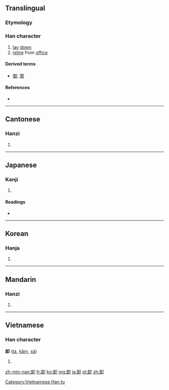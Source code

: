 {{also|缷}}
==Translingual==

===Etymology===
{{Han compound|午|止|卪|ls=ic}}

===Han character===
{{Han char|rn=26|rad=卩|as=06|sn=8|four=8712<sub>0</sub>|canj=人一尸中 (OMSL)|ids=⿰[[𦈢]][[卩]]}}

# [[lay]] [[down]]
# [[retire]] from [[office]]

====Derived terms====
* [[御]], [[禦]]

====References====
* {{Han ref|kx=0159.240|dkj=02861|dj=0365.060|hdz=10314.030|uh=5378|ud=21368|bh=A8F8|bd=43256}}

----

==Cantonese==

===Hanzi===
{{yue-hanzi|jyut=|y=se3}}

# {{defn|lang=yue|sort=卩06}}

----

==Japanese==

===Kanji===
{{ja-kanji|grade=c|rs=卩06}}

# {{defn|lang=ja|sort=卩06}}

====Readings====
* {{ja-readings|on=[[しゃ]] (sha)|kun=[[おろす]] (orosu), [[おろし]] (oroshi)}}

----

==Korean==

===Hanja===
{{ko-hanja|hangeul=사|rv=sa|mr=sa}}

# {{defn|lang=ko|sort=卩06}}

----

==Mandarin==

===Hanzi===
{{cmn-hanzi|pin=[[ān]] ([[an1]]), [[chǎng]] ([[chang3]]), [[xiè]] ([[xie4]])|wg=an<sup>1</sup>, ch'ang<sup>3</sup>, hsieh<sup>4</sup>}}

# {{defn|lang=cmn|sort=卩06}}

----

==Vietnamese==

===Han character===
'''卸''' ([[tá]], [[hằm]], [[xả]])

# {{defn|lang=vi}}

[[Category:Vietnamese Han tu]]

[[zh-min-nan:卸]]
[[fr:卸]]
[[ko:卸]]
[[mg:卸]]
[[ja:卸]]
[[pl:卸]]
[[zh:卸]]